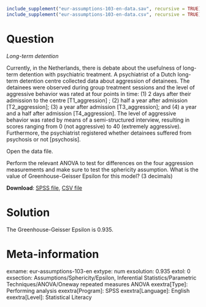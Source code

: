 ```r
include_supplement("eur-assumptions-103-en-data.sav", recursive = TRUE)
include_supplement("eur-assumptions-103-en-data.csv", recursive = TRUE)
```

Question
========
*Long-term detention*

Currently, in the Netherlands, there is debate about the usefulness of long-term detention with psychiatric treatment. A psychiatrist of a Dutch long-term detention centre collected data about aggression of detainees. The detainees were observed during group treatment sessions and the level of aggressive behavior was rated at four points in time: (1) 2 days after their admission to the centre [T1_aggression] ; (2) half a year after admission [T2_aggression]; (3) a year after admission [T3_aggression]; and (4) a year and a half after admission [T4_aggression]. The level of aggressive behavior was rated by means of a semi-structured interview, resulting in scores ranging from 0 (not aggressive) to 40 (extremely aggressive). Furthermore, the psychiatrist registered whether detainees suffered from psychosis or not [psychosis].

Open the data file.

Perform the relevant ANOVA to test for differences on the four aggression measurements and make sure to test the sphericity assumption. What is the value of Greenhouse-Geisser Epsilon for this model? (3 decimals)

**Download**: [SPSS file](eur-assumptions-103-en-data.sav), [CSV file](eur-assumptions-103-en-data.csv)


Solution
========
The Greenhouse-Geisser Epsilon is 0.935.


Meta-information
================
exname: eur-assumptions-103-en
extype: num
exsolution: 0.935
extol: 0
exsection: Assumptions/Sphericity/Epsilon, Inferential Statistics/Parametric Techniques/ANOVA/Oneway repeated measures ANOVA
exextra[Type]: Performing analysis
exextra[Program]: SPSS
exextra[Language]: English
exextra[Level]: Statistical Literacy
